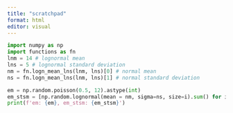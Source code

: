 ```yaml
---
title: "scratchpad"
format: html
editor: visual
---
```


```python
import numpy as np
import functions as fn
lnm = 14 # lognormal mean
lns = 5 # lognormal standard deviation
nm = fn.logn_mean_lns(lnm, lns)[0] # normal mean
ns = fn.logn_mean_lns(lnm, lns)[1] # normal standard deviation

em = np.random.poisson(0.5, 12).astype(int)
em_stsm = [np.random.lognormal(mean = nm, sigma=ns, size=i).sum() for i in em]
print(f'em: {em}, em_stsm: {em_stsm}')

```
